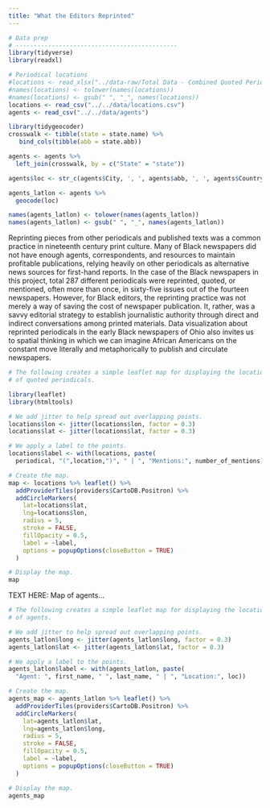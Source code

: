 ```yaml
---
title: "What the Editors Reprinted"
---
```


```r
# Data prep
# ---------------------------------------------
library(tidyverse)
library(readxl)

# Periodical locations
#locations <- read_xlsx("../data-raw/Total Data - Combined Quoted Periodicals.xlsx")
#names(locations) <- tolower(names(locations))
#names(locations) <- gsub(" ", "_", names(locations))
locations <- read_csv("../../data/locations.csv")
agents <- read_csv("../../data/agents")

library(tidygeocoder)
crosswalk <- tibble(state = state.name) %>%
   bind_cols(tibble(abb = state.abb))

agents <- agents %>% 
  left_join(crosswalk, by = c("State" = "state"))

agents$loc <- str_c(agents$City, ', ', agents$abb, ', ', agents$Country)

agents_latlon <- agents %>%
  geocode(loc)

names(agents_latlon) <- tolower(names(agents_latlon))
names(agents_latlon) <- gsub(" ", "_", names(agents_latlon))
```

Reprinting pieces from other periodicals and published texts was a common practice in nineteenth century print culture. Many of Black newspapers did not have enough agents, correspondents, and resources to maintain profitable publications, relying heavily on other periodicals as alternative news sources for first-hand reports. In the case of the Black newspapers in this project, total 287 different periodicals were reprinted, quoted, or mentioned, often more than once, in sixty-five issues out of the fourteen newspapers. However, for Black editors, the reprinting practice was not merely a way of saving the cost of newspaper publication. It, rather, was a savvy editorial strategy to establish journalistic authority through direct and indirect conversations among printed materials. Data visualization about reprinted periodicals in the early Black newspapers of Ohio also invites us to spatial thinking in which we can imagine African Americans on the constant move literally and metaphorically to publish and circulate newspapers. 

```r
# The following creates a simple leaflet map for displaying the location 
# of quoted periodicals. 

library(leaflet)
library(htmltools)

# We add jitter to help spread out overlapping points.
locations$lon <- jitter(locations$lon, factor = 0.3) 
locations$lat <- jitter(locations$lat, factor = 0.3) 

# We apply a label to the points.
locations$label <- with(locations, paste(
  periodical, "(",location,")", " | ", "Mentions:", number_of_mentions))

# Create the map. 
map <- locations %>% leaflet() %>% 
  addProviderTiles(providers$CartoDB.Positron) %>% 
  addCircleMarkers(
    lat=locations$lat, 
    lng=locations$lon,
    radius = 5,
    stroke = FALSE,
    fillOpacity = 0.5,
    label = ~label,
    options = popupOptions(closeButton = TRUE)
  ) 

# Display the map.
map
```

TEXT HERE: Map of agents...

```r
# The following creates a simple leaflet map for displaying the location 
# of agents.

# We add jitter to help spread out overlapping points.
agents_latlon$long <- jitter(agents_latlon$long, factor = 0.3) 
agents_latlon$lat <- jitter(agents_latlon$lat, factor = 0.3) 

# We apply a label to the points.
agents_latlon$label <- with(agents_latlon, paste(
  "Agent: ", first_name, " ", last_name, " | ", "Location:", loc))

# Create the map. 
agents_map <- agents_latlon %>% leaflet() %>% 
  addProviderTiles(providers$CartoDB.Positron) %>% 
  addCircleMarkers(
    lat=agents_latlon$lat, 
    lng=agents_latlon$long,
    radius = 5,
    stroke = FALSE,
    fillOpacity = 0.5,
    label = ~label,
    options = popupOptions(closeButton = TRUE)
  ) 

# Display the map.
agents_map
```